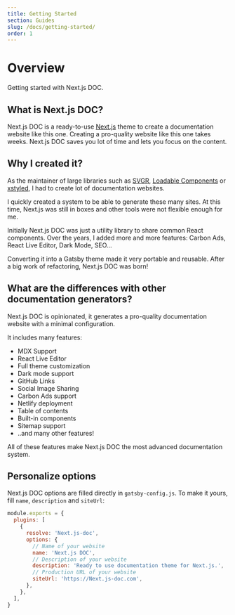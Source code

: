 ```yaml
---
title: Getting Started
section: Guides
slug: /docs/getting-started/
order: 1
---
```



# Overview

Getting started with Next.js DOC.

<carbon-ad />

## What is Next.js DOC?

Next.js DOC is a ready-to-use [Next.js](https://nextjs.org/) theme to create a documentation website like this one. Creating a pro-quality website like this one takes weeks. Next.js DOC saves you lot of time and lets you focus on the content.

## Why I created it?

As the maintainer of large libraries such as [SVGR](https://react-svgr.com/), [Loadable Components](https://loadable-components.com/) or [xstyled](https://xstyled.dev/), I had to create lot of documentation websites.

I quickly created a system to be able to generate these many sites. At this time, Next.js was still in boxes and other tools were not flexible enough for me.

Initially Next.js DOC was just a utility library to share common React components. Over the years, I added more and more features: Carbon Ads, React Live Editor, Dark Mode, SEO...

Converting it into a Gatsby theme made it very portable and reusable. After a big work of refactoring, Next.js DOC was born!

## What are the differences with other documentation generators?

Next.js DOC is opinionated, it generates a pro-quality documentation website with a minimal configuration.

It includes many features:

- MDX Support
- React Live Editor
- Full theme customization
- Dark mode support
- GitHub Links
- Social Image Sharing
- Carbon Ads support
- Netlify deployment
- Table of contents
- Built-in components
- Sitemap support
- ..and many other features!

All of these features make Next.js DOC the most advanced documentation system.



## Personalize options

Next.js DOC options are filled directly in `gatsby-config.js`. To make it yours, fill `name`, `description` and `siteUrl`:

```js
module.exports = {
  plugins: [
    {
      resolve: 'Next.js-doc',
      options: {
        // Name of your website
        name: 'Next.js DOC',
        // Description of your website
        description: 'Ready to use documentation theme for Next.js.',
        // Production URL of your website
        siteUrl: 'https://Next.js-doc.com',
      },
    },
  ],
}
```
